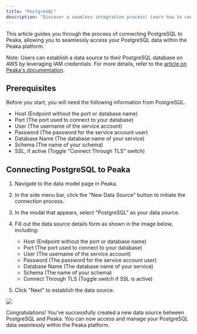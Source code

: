 ```yaml
---
title: "PostgreSQL"
description: "Discover a seamless integration process! Learn how to connect PostgreSQL to Peaka effortlessly for streamlined transactions."
---
```


This article guides you through the process of connecting PostgreSQL to Peaka, allowing you to seamlessly access your PostgreSQL data within the Peaka platform.

Note: Users can establish a data source to their PostgreSQL database on AWS by leveraging IAM credentials. For more details, refer to the [article on Peaka's documentation](https://www.peaka.com/docs/how-to-guides/how-to-connect-databases-in-aws-using-iam-credentials/).

## Prerequisites

Before you start, you will need the following information from PostgreSQL.

- Host (Endpoint without the port or database name)
- Port (The port used to connect to your database)
- User (The username of the service account)
- Password (The password for the service account user)
- Database Name (The database name of your service)
- Schema (The name of your schema)
- SSL, if active (Toggle "Connect Through TLS" switch)

## Connecting PostgreSQL to Peaka

1. Navigate to the data model page in Peaka.

2. In the side menu bar, click the "New Data Source" button to initiate the connection process.

3. In the modal that appears, select "PostgreSQL" as your data source.

4. Fill out the data source details form as shown in the image below, including:

   - Host (Endpoint without the port or database name)
   - Port (The port used to connect to your database)
   - User (The username of the service account)
   - Password (The password for the service account user)
   - Database Name (The database name of your service)
   - Schema (The name of your schema)
   - Connect Through TLS (Toggle switch if SSL is active)

5. Click "Next" to establish the data source.

<img src="https://cdn.peaka.com/integrations/postgresql-1.png" />

Congratulations! You've successfully created a new data source between PostgreSQL and Peaka. You can now access and manage your PostgreSQL data seamlessly within the Peaka platform.
